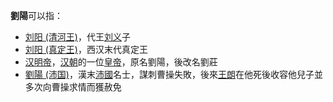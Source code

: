 '''劉陽'''可以指：
*[[刘阳_(清河王)|刘阳 (清河王)]]，代王[[刘义_(代王)|刘义]]子
*[[刘阳_(真定王)|刘阳 (真定王)]]，西汉末代真定王
*[[汉明帝|汉明帝]]，[[汉朝|汉朝]]的一位[[皇帝|皇帝]]，原名劉陽，後改名劉莊
*[[劉陽_(沛国)|劉陽 (沛国)]]，漢末[[沛國|沛國]]名士，謀刺曹操失敗，後來[[王朗_(三國)|王朗]]在他死後收容他兒子並多次向曹操求情而獲赦免

{{disambig|Cat=二字劉姓人名消歧義|yang}}